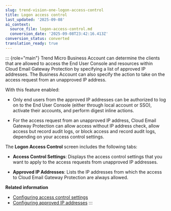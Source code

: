 ```yaml
---
slug: trend-vision-one-logon-access-control
title: Logon access control
last_updated: '2025-09-08'
ai_context:
  source_file: logon-access-control.md
  conversion_date: '2025-09-08T23:42:16.413Z'
conversion_status: converted
translation_ready: true
---
```


::: {role="main"}
Trend Micro Business Account can determine the clients that are allowed to access the End User Console and resources within Cloud Email Gateway Protection by specifying a list of approved IP addresses. The Business Account can also specify the action to take on the access request from an unapproved IP address.

With this feature enabled:

- Only end users from the approved IP addresses can be authorized to log on to the End User Console (either through local account or SSO), activate their accounts, and perform digest inline actions.

- For the access request from an unapproved IP address, Cloud Email Gateway Protection can allow access without IP address check, allow access but record audit logs, or block access and record audit logs, depending on your access control settings.

The **Logon Access Control** screen includes the following tabs:

- **Access Control Settings**: Displays the access control settings that you want to apply to the access requests from unapproved IP addresses.

- **Approved IP Addresses**: Lists the IP addresses from which the access to Cloud Email Gateway Protection are always allowed.

**Related information**

- [Configuring access control settings](configuring-access-control-settings.mdx)
- [Configuring approved IP addresses](configuring-approved-ip-addresses.mdx)
:::
